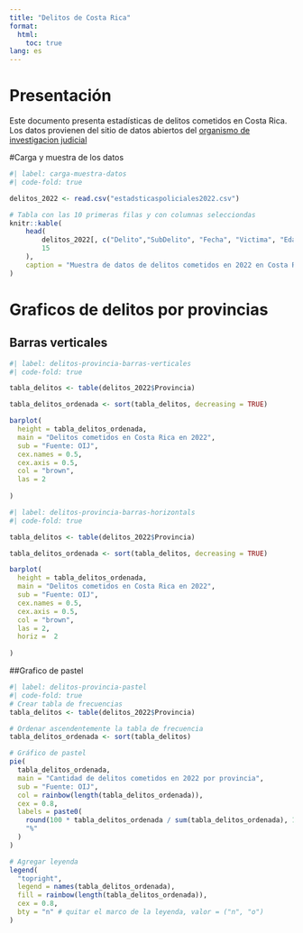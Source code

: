 ---
title: "Delitos de Costa Rica"
format:
  html:
    toc: true
lang: es
---

# Presentación
Este documento presenta estadísticas de delitos cometidos en Costa    Rica. Los datos provienen del sitio de datos abiertos del [organismo de investigacion judicial](https://sitiooij.poder-judicial.go.cr/index.php/ayuda/servicios-policiales/servicios-a-organizaciones/indice-de-transparencia-del-sector-publico-costarricense/datos-abiertos)

#Carga y muestra de los datos
```{r}
#| label: carga-muestra-datos
#| code-fold: true

delitos_2022 <- read.csv("estadsticaspoliciales2022.csv")

# Tabla con las 10 primeras filas y con columnas selecciondas
knitr::kable(
    head(
        delitos_2022[, c("Delito","SubDelito", "Fecha", "Victima", "Edad", "Provincia")], 
        15
    ),
    caption = "Muestra de datos de delitos cometidos en 2022 en Costa Rica"
)

```
# Graficos de delitos por provincias

## Barras verticales
```{r}
#| label: delitos-provincia-barras-verticales
#| code-fold: true

tabla_delitos <- table(delitos_2022$Provincia)

tabla_delitos_ordenada <- sort(tabla_delitos, decreasing = TRUE)

barplot(
  height = tabla_delitos_ordenada,
  main = "Delitos cometidos en Costa Rica en 2022",
  sub = "Fuente: OIJ",
  cex.names = 0.5,
  cex.axis = 0.5,
  col = "brown",
  las = 2
  
)
```
```{r}
#| label: delitos-provincia-barras-horizontals
#| code-fold: true

tabla_delitos <- table(delitos_2022$Provincia)

tabla_delitos_ordenada <- sort(tabla_delitos, decreasing = TRUE)

barplot(
  height = tabla_delitos_ordenada,
  main = "Delitos cometidos en Costa Rica en 2022",
  sub = "Fuente: OIJ",
  cex.names = 0.5,
  cex.axis = 0.5,
  col = "brown",
  las = 2,
  horiz =  2
  
)
```
##Grafico de pastel
```{r}
#| label: delitos-provincia-pastel
#| code-fold: true
# Crear tabla de frecuencias
tabla_delitos <- table(delitos_2022$Provincia)

# Ordenar ascendentemente la tabla de frecuencia
tabla_delitos_ordenada <- sort(tabla_delitos)

# Gráfico de pastel
pie(
  tabla_delitos_ordenada,
  main = "Cantidad de delitos cometidos en 2022 por provincia",
  sub = "Fuente: OIJ",
  col = rainbow(length(tabla_delitos_ordenada)),
  cex = 0.8,
  labels = paste0(
    round(100 * tabla_delitos_ordenada / sum(tabla_delitos_ordenada), 1), 
    "%"
  )
)

# Agregar leyenda
legend(
  "topright",
  legend = names(tabla_delitos_ordenada),
  fill = rainbow(length(tabla_delitos_ordenada)),
  cex = 0.8,
  bty = "n" # quitar el marco de la leyenda, valor = ("n", "o")
)
```




